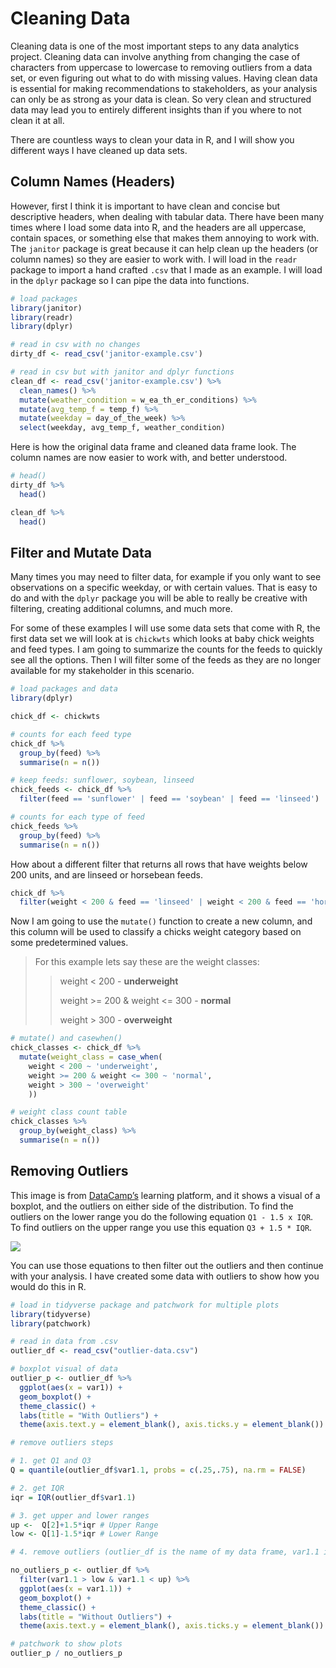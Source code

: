 # **Cleaning Data**

Cleaning data is one of the most important steps to any data analytics project. Cleaning data can involve anything from changing the case of characters from uppercase to lowercase to removing outliers from a data set, or even figuring out what to do with missing values. Having clean data is essential for making recommendations to stakeholders, as your analysis can only be as strong as your data is clean. So very clean and structured data may lead you to entirely different insights than if you where to not clean it at all.

There are countless ways to clean your data in R, and I will show you different ways I have cleaned up data sets.

## **Column Names (Headers)**

However, first I think it is important to have clean and concise but descriptive headers, when dealing with tabular data. There have been many times where I load some data into R, and the headers are all uppercase, contain spaces, or something else that makes them annoying to work with. The `janitor` package is great because it can help clean up the headers (or column names) so they are easier to work with. I will load in the `readr` package to import a hand crafted `.csv` that I made as an example. I will load in the `dplyr` package so I can pipe the data into functions.

```r
# load packages
library(janitor)
library(readr)
library(dplyr)

# read in csv with no changes
dirty_df <- read_csv('janitor-example.csv')

# read in csv but with janitor and dplyr functions
clean_df <- read_csv('janitor-example.csv') %>%
  clean_names() %>%
  mutate(weather_condition = w_ea_th_er_conditions) %>%
  mutate(avg_temp_f = temp_f) %>%
  mutate(weekday = day_of_the_week) %>%
  select(weekday, avg_temp_f, weather_condition)
```

Here is how the original data frame and cleaned data frame look. The column names are now easier to work with, and better understood.

```r
# head()
dirty_df %>% 
  head()

clean_df %>%
  head()
```

## **Filter and Mutate Data**

Many times you may need to filter data, for example if you only want to see observations on a specific weekday, or with certain values. That is easy to do and with the `dplyr` package you will be able to really be creative with filtering, creating additional columns, and much more.

For some of these examples I will use some data sets that come with R, the first data set we will look at is `chickwts` which looks at baby chick weights and feed types. I am going to summarize the counts for the feeds to quickly see all the options. Then I will filter some of the feeds as they are no longer available for my stakeholder in this scenario.

```r
# load packages and data 
library(dplyr)

chick_df <- chickwts

# counts for each feed type
chick_df %>%
  group_by(feed) %>%
  summarise(n = n())
```

```r
# keep feeds: sunflower, soybean, linseed
chick_feeds <- chick_df %>%
  filter(feed == 'sunflower' | feed == 'soybean' | feed == 'linseed')

# counts for each type of feed
chick_feeds %>%
  group_by(feed) %>%
  summarise(n = n())
```

How about a different filter that returns all rows that have weights below 200 units, and are linseed or horsebean feeds.

```r
chick_df %>%
  filter(weight < 200 & feed == 'linseed' | weight < 200 & feed == 'horsebean')
```

Now I am going to use the `mutate()` function to create a new column, and this column will be used to classify a chicks weight category based on some predetermined values.

> For this example lets say these are the weight classes:
>
> > weight \< 200 - **underweight**
> >
> > weight \>= 200 & weight \<= 300 - **normal**
> >
> > weight \> 300 - **overweight**

```r
# mutate() and casewhen()
chick_classes <- chick_df %>%
  mutate(weight_class = case_when(
    weight < 200 ~ 'underweight',
    weight >= 200 & weight <= 300 ~ 'normal',
    weight > 300 ~ 'overweight'
    ))

# weight class count table 
chick_classes %>% 
  group_by(weight_class) %>%
  summarise(n = n())
```

## **Removing Outliers**

This image is from [DataCamp's](https://campus.datacamp.com/courses/introduction-to-statistics-in-r/summary-statistics?ex=10) learning platform, and it shows a visual of a boxplot, and the outliers on either side of the distribution. To find the outliers on the lower range you do the following equation `Q1 - 1.5 x IQR`. To find outliers on the upper range you use this equation `Q3 + 1.5 * IQR`.

![](data-camp-outliers.png)

You can use those equations to then filter out the outliers and then continue with your analysis. I have created some data with outliers to show how you would do this in R.

```r
# load in tidyverse package and patchwork for multiple plots
library(tidyverse)
library(patchwork)

# read in data from .csv
outlier_df <- read_csv("outlier-data.csv")

# boxplot visual of data
outlier_p <- outlier_df %>%
  ggplot(aes(x = var1)) +
  geom_boxplot() + 
  theme_classic() +
  labs(title = "With Outliers") +
  theme(axis.text.y = element_blank(), axis.ticks.y = element_blank())


```

```r
# remove outliers steps

# 1. get Q1 and Q3 
Q = quantile(outlier_df$var1.1, probs = c(.25,.75), na.rm = FALSE)

# 2. get IQR
iqr = IQR(outlier_df$var1.1)

# 3. get upper and lower ranges
up <-  Q[2]+1.5*iqr # Upper Range  
low <- Q[1]-1.5*iqr # Lower Range

# 4. remove outliers (outlier_df is the name of my data frame, var1.1 is the name of the column that I am removing outliers from)

no_outliers_p <- outlier_df %>%
  filter(var1.1 > low & var1.1 < up) %>%
  ggplot(aes(x = var1.1)) +
  geom_boxplot() + 
  theme_classic() +
  labs(title = "Without Outliers") +
  theme(axis.text.y = element_blank(), axis.ticks.y = element_blank())

# patchwork to show plots
outlier_p / no_outliers_p
```

